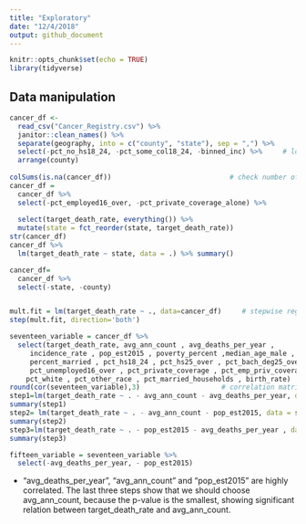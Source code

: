 ```yaml
---
title: "Exploratory"
date: "12/4/2018"
output: github_document
---
```


```r
knitr::opts_chunk$set(echo = TRUE)
library(tidyverse)
```

## Data manipulation


```r
cancer_df <-
  read_csv("Cancer_Registry.csv") %>% 
  janitor::clean_names() %>%
  separate(geography, into = c("county", "state"), sep = ",") %>%
  select(-pct_no_hs18_24, -pct_some_col18_24, -binned_inc) %>%     # lots of same county names, so I did not remove state column #
  arrange(county)
  
colSums(is.na(cancer_df))                             # check number of missing values #
cancer_df = 
  cancer_df %>%
  select(-pct_employed16_over, -pct_private_coverage_alone) %>%
  
  select(target_death_rate, everything()) %>% 
  mutate(state = fct_reorder(state, target_death_rate))
str(cancer_df)
cancer_df %>% 
  lm(target_death_rate ~ state, data = .) %>% summary()

cancer_df=
  cancer_df %>%
  select(-state, -county)


mult.fit = lm(target_death_rate ~ ., data=cancer_df)     # stepwise regression, and get 17 variables left#
step(mult.fit, direction='both')

seventeen_variable = cancer_df %>%
  select(target_death_rate, avg_ann_count , avg_deaths_per_year , 
     incidence_rate , pop_est2015 , poverty_percent ,median_age_male , 
     percent_married , pct_hs18_24 , pct_hs25_over , pct_bach_deg25_over , 
     pct_unemployed16_over , pct_private_coverage , pct_emp_priv_coverage , 
    pct_white , pct_other_race , pct_married_households , birth_rate)
round(cor(seventeen_variable),3)                    # correlation matrix #
step1=lm(target_death_rate ~ . - avg_ann_count - avg_deaths_per_year, data = seventeen_variable)
summary(step1)
step2= lm(target_death_rate ~ . - avg_ann_count - pop_est2015, data = seventeen_variable)
summary(step2)
step3=lm(target_death_rate ~ . - pop_est2015 - avg_deaths_per_year , data=seventeen_variable)
summary(step3)

fifteen_variable = seventeen_variable %>%
  select(-avg_deaths_per_year, - pop_est2015)
```
* "avg_deaths_per_year",  "avg_ann_count" and "pop_est2015" are highly correlated. The last three steps show that we should choose avg_ann_count, because the p-value is the smallest, showing significant relation between target_death_rate and avg_ann_count. 
